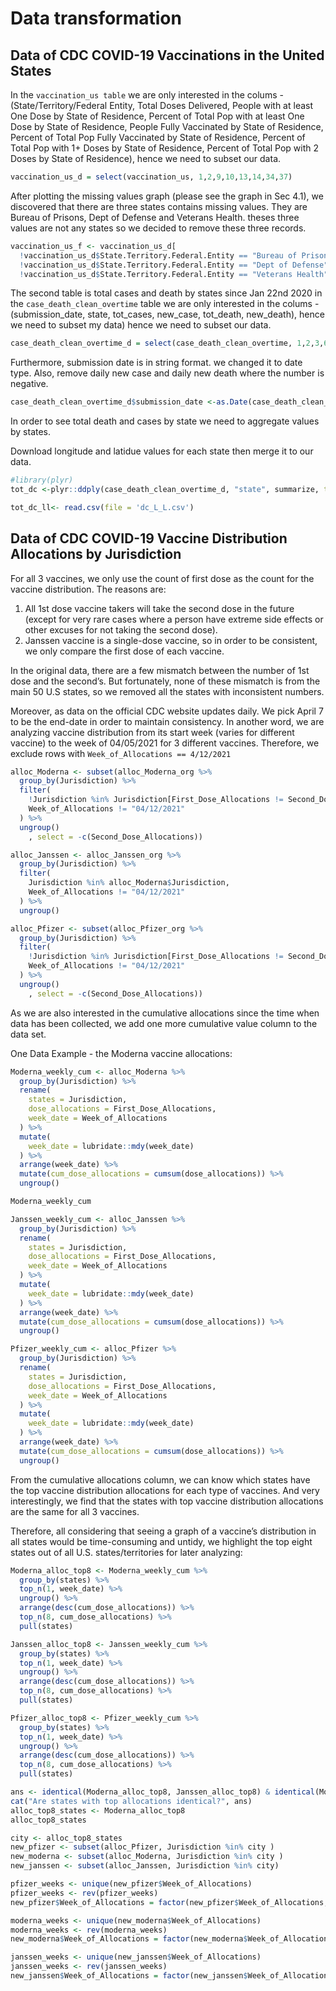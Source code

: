 # Data transformation

## Data of CDC COVID-19 Vaccinations in the United States

In the `vaccination_us table` we are only interested in the colums -(State/Territory/Federal Entity, Total Doses Delivered, People with at least One Dose by State of Residence, Percent of Total Pop with at least One Dose by State of Residence, People Fully Vaccinated by State of Residence, Percent of Total Pop Fully Vaccinated by State of Residence, Percent of Total Pop with 1+ Doses by State of Residence, Percent of Total Pop with 2 Doses by State of Residence), hence we need to subset our data.

```r
vaccination_us_d = select(vaccination_us, 1,2,9,10,13,14,34,37)

```

After plotting the missing values graph (please see the graph in Sec 4.1), we discovered that there are three states contains missing values.
They are Bureau of Prisons, Dept of Defense and Veterans Health. theses three values are not any states so we decided to remove these three records.

```r
vaccination_us_f <- vaccination_us_d[
  !vaccination_us_d$State.Territory.Federal.Entity == "Bureau of Prisons" & 
  !vaccination_us_d$State.Territory.Federal.Entity == "Dept of Defense" &
  !vaccination_us_d$State.Territory.Federal.Entity == "Veterans Health", ]
```

The second table is total cases and death by states since Jan 22nd 2020 in the `case_death_clean_overtime` table we are only interested in the colums -(submission_date,	state,	tot_cases, new_case, tot_death, new_death), hence we need to subset my data) hence we need to subset our data.

```r
case_death_clean_overtime_d = select(case_death_clean_overtime, 1,2,3,6,8,11)
```

Furthermore, submission date is in string format. we changed it to date type.
Also, remove daily new case and daily new death where the number is negative.

```r
case_death_clean_overtime_d$submission_date <-as.Date(case_death_clean_overtime_d$submission_date, format = "%m/%d/%Y")
```

In order to see total death and cases by state we need to aggregate values by states.

Download longitude and latidue values for each state then merge it to our data.

```r
#library(plyr)
tot_dc <-plyr::ddply(case_death_clean_overtime_d, "state", summarize, tot_case = max(tot_cases), tot_death = max(tot_death) )

tot_dc_ll<- read.csv(file = 'dc_L_L.csv')
```

## Data of CDC COVID-19 Vaccine Distribution Allocations by Jurisdiction
For all 3 vaccines, we only use the count of first dose as the count for the vaccine distribution. The reasons are:

  1. All 1st dose vaccine takers will take the second dose in the future (except for very rare cases where a person have extreme side effects or other excuses for not taking the second dose).
  2. Janssen vaccine is a single-dose vaccine, so in order to be consistent, we only compare the first dose of each vaccine.
  
In the original data, there are a few mismatch between the number of 1st dose and the second's. But fortunately, none of these mismatch is from the main 50 U.S states, so we removed all the states with inconsistent numbers.

Moreover, as data on the official CDC website updates daily. We pick April 7 to be the end-date in order to maintain consistency. In another word, we are analyzing vaccine distribution from its start week (varies for different vaccine) to the week of 04/05/2021 for 3 different vaccines. Therefore, we exclude rows with `Week_of_Allocations == 4/12/2021`

```r
alloc_Moderna <- subset(alloc_Moderna_org %>% 
  group_by(Jurisdiction) %>%
  filter(
    !Jurisdiction %in% Jurisdiction[First_Dose_Allocations != Second_Dose_Allocations ],
    Week_of_Allocations != "04/12/2021"
  ) %>% 
  ungroup()
    , select = -c(Second_Dose_Allocations))

alloc_Janssen <- alloc_Janssen_org %>% 
  group_by(Jurisdiction) %>%
  filter(
    Jurisdiction %in% alloc_Moderna$Jurisdiction,
    Week_of_Allocations != "04/12/2021"
  ) %>%
  ungroup()

alloc_Pfizer <- subset(alloc_Pfizer_org %>% 
  group_by(Jurisdiction) %>%
  filter(
    !Jurisdiction %in% Jurisdiction[First_Dose_Allocations != Second_Dose_Allocations ],
    Week_of_Allocations != "04/12/2021"
  ) %>%
  ungroup()
    , select = -c(Second_Dose_Allocations))

```

As we are also interested in the cumulative allocations since the time when data has been collected, we add one more cumulative value column to the data set.

One Data Example - the Moderna vaccine allocations:
```r
Moderna_weekly_cum <- alloc_Moderna %>% 
  group_by(Jurisdiction) %>%
  rename(
    states = Jurisdiction,
    dose_allocations = First_Dose_Allocations,
    week_date = Week_of_Allocations
  ) %>%
  mutate(
    week_date = lubridate::mdy(week_date)
  ) %>%
  arrange(week_date) %>%
  mutate(cum_dose_allocations = cumsum(dose_allocations)) %>%
  ungroup()

Moderna_weekly_cum

Janssen_weekly_cum <- alloc_Janssen %>% 
  group_by(Jurisdiction) %>%
  rename(
    states = Jurisdiction,
    dose_allocations = First_Dose_Allocations,
    week_date = Week_of_Allocations
  ) %>%
  mutate(
    week_date = lubridate::mdy(week_date)
  ) %>%
  arrange(week_date) %>%
  mutate(cum_dose_allocations = cumsum(dose_allocations)) %>%
  ungroup()

Pfizer_weekly_cum <- alloc_Pfizer %>% 
  group_by(Jurisdiction) %>%
  rename(
    states = Jurisdiction,
    dose_allocations = First_Dose_Allocations,
    week_date = Week_of_Allocations
  ) %>%
  mutate(
    week_date = lubridate::mdy(week_date)
  ) %>%
  arrange(week_date) %>%
  mutate(cum_dose_allocations = cumsum(dose_allocations)) %>%
  ungroup()

```

From the cumulative allocations column, we can know which states have the top vaccine distribution allocations for each type of vaccines. And very interestingly, we find that the states with top vaccine distribution allocations are the same for all 3 vaccines.

Therefore, all considering that seeing a graph of a vaccine's distribution in all states would be time-consuming and untidy, we highlight the top eight states out of all U.S. states/territories for later analyzing:

```r
Moderna_alloc_top8 <- Moderna_weekly_cum %>%
  group_by(states) %>%
  top_n(1, week_date) %>%
  ungroup() %>% 
  arrange(desc(cum_dose_allocations)) %>%
  top_n(8, cum_dose_allocations) %>%
  pull(states)

Janssen_alloc_top8 <- Janssen_weekly_cum %>%
  group_by(states) %>%
  top_n(1, week_date) %>%
  ungroup() %>% 
  arrange(desc(cum_dose_allocations)) %>%
  top_n(8, cum_dose_allocations) %>%
  pull(states)

Pfizer_alloc_top8 <- Pfizer_weekly_cum %>%
  group_by(states) %>%
  top_n(1, week_date) %>%
  ungroup() %>% 
  arrange(desc(cum_dose_allocations)) %>%
  top_n(8, cum_dose_allocations) %>%
  pull(states)

ans <- identical(Moderna_alloc_top8, Janssen_alloc_top8) & identical(Moderna_alloc_top8, Pfizer_alloc_top8)
cat("Are states with top allocations identical?", ans)
alloc_top8_states <- Moderna_alloc_top8
alloc_top8_states
```

```r
city <- alloc_top8_states
new_pfizer <- subset(alloc_Pfizer, Jurisdiction %in% city )
new_moderna <- subset(alloc_Moderna, Jurisdiction %in% city )
new_janssen <- subset(alloc_Janssen, Jurisdiction %in% city)
```

```r
pfizer_weeks <- unique(new_pfizer$Week_of_Allocations)
pfizer_weeks <- rev(pfizer_weeks)
new_pfizer$Week_of_Allocations = factor(new_pfizer$Week_of_Allocations, levels = pfizer_weeks)

moderna_weeks <- unique(new_moderna$Week_of_Allocations)
moderna_weeks <- rev(moderna_weeks)
new_moderna$Week_of_Allocations = factor(new_moderna$Week_of_Allocations, levels = moderna_weeks)

janssen_weeks <- unique(new_janssen$Week_of_Allocations)
janssen_weeks <- rev(janssen_weeks)
new_janssen$Week_of_Allocations = factor(new_janssen$Week_of_Allocations, levels = janssen_weeks)
```